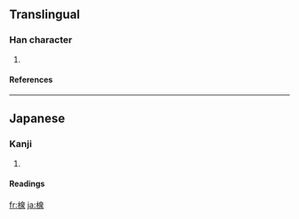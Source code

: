 ==Translingual==
===Han character===
{{Han char|rn=75|rad=木|as=09|sn=13|four=|canj=木竹日水 (DHAE)}}
# {{defn|Han|sort=木09}}
====References====
{{Han ref|kx=0542.191|dkj=15214|dj=0930.210|hdz=21251.131|uh=697E|ud=27006}}

----
==Japanese==
===Kanji===
{{ja-kanji|grade=|rs=木09}}
# {{defn|Japanese}} 
====Readings====
{{ja-readings|on=|kun=[[はぞう]] (hazou), [[はんぞう]] (hanzou)}}

[[fr:楾]]
[[ja:楾]]